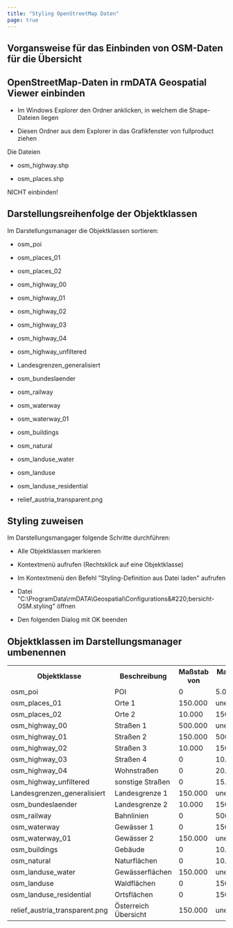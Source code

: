 ```yaml
---
title: "Styling OpenStreetMap Daten"
page: true
---
```

## Vorgansweise f&#252;r das Einbinden von OSM-Daten f&#252;r die &#220;bersicht

## OpenStreetMap-Daten in rmDATA Geospatial Viewer einbinden

- Im Windows Explorer den Ordner anklicken, in welchem die Shape-Dateien liegen

- Diesen Ordner aus dem Explorer in das Grafikfenster von <Placeholder>fullproduct</Placeholder> ziehen



<Warning>
Die Dateien

- osm_highway.shp


- osm_places.shp




NICHT einbinden!
</Warning>



## Darstellungsreihenfolge der Objektklassen
Im Darstellungsmanager die Objektklassen sortieren:

- osm_poi

- osm_places_01

- osm_places_02

- osm_highway_00

- osm_highway_01

- osm_highway_02

- osm_highway_03

- osm_highway_04

- osm_highway_unfiltered

- Landesgrenzen_generalisiert

- osm_bundeslaender

- osm_railway

- osm_waterway

- osm_waterway_01

- osm_buildings

- osm_natural

- osm_landuse_water

- osm_landuse

- osm_landuse_residential

- relief_austria_transparent.png




## Styling zuweisen
Im Darstellungsmangager folgende Schritte durchf&#252;hren:

- Alle Objektklassen markieren

- Kontextmen&#252; aufrufen (Rechtsklick auf eine Objektklasse)

- Im Kontextmen&#252; den Befehl &quot;Styling-Definition aus Datei laden&quot; aufrufen

- Datei &quot;C:\ProgramData\rmDATA\Geospatial\Configurations\&#220;bersicht-OSM.styling&quot; &#246;ffnen

- Den folgenden Dialog mit OK beenden




## Objektklassen im Darstellungsmanager umbenennen
<table>
<tr><th>Objektklasse</th>
<th>Beschreibung</th>
<th>Ma&#223;stab von</th>
<th>Ma&#223;stab bis</th>
</tr>
<tr><td>osm_poi</td>
<td>POI</td>
<td>0</td>
<td>5.000</td>
</tr>
<tr><td>osm_places_01</td>
<td>Orte 1</td>
<td>150.000</td>
<td>unendlich</td>
</tr>
<tr><td>osm_places_02</td>
<td>Orte 2</td>
<td>10.000</td>
<td>150.000</td>
</tr>
<tr><td>osm_highway_00</td>
<td>Stra&#223;en 1</td>
<td>500.000</td>
<td>unendlich</td>
</tr>
<tr><td>osm_highway_01</td>
<td>Stra&#223;en 2</td>
<td>150.000</td>
<td>500.000</td>
</tr>
<tr><td>osm_highway_02</td>
<td>Stra&#223;en 3</td>
<td>10.000</td>
<td>150.000</td>
</tr>
<tr><td>osm_highway_03</td>
<td>Stra&#223;en 4</td>
<td>0</td>
<td>10.000</td>
</tr>
<tr><td>osm_highway_04</td>
<td>Wohnstra&#223;en</td>
<td>0</td>
<td>20.000</td>
</tr>
<tr><td>osm_highway_unfiltered</td>
<td>sonstige Stra&#223;en</td>
<td>0</td>
<td>15.000</td>
</tr>
<tr><td>Landesgrenzen_generalisiert</td>
<td>Landesgrenze 1</td>
<td>150.000</td>
<td>unendlich</td>
</tr>
<tr><td>osm_bundeslaender</td>
<td>Landesgrenze 2</td>
<td>10.000</td>
<td>150.000</td>
</tr>
<tr><td>osm_railway</td>
<td>Bahnlinien</td>
<td>0</td>
<td>500.000</td>
</tr>
<tr><td>osm_waterway</td>
<td>Gew&#228;sser 1</td>
<td>0</td>
<td>150.000</td>
</tr>
<tr><td>osm_waterway_01</td>
<td>Gew&#228;sser 2</td>
<td>150.000</td>
<td>unendlich</td>
</tr>
<tr><td>osm_buildings</td>
<td>Geb&#228;ude</td>
<td>0</td>
<td>10.000</td>
</tr>
<tr><td>osm_natural</td>
<td>Naturfl&#228;chen</td>
<td>0</td>
<td>10.000</td>
</tr>
<tr><td>osm_landuse_water</td>
<td>Gew&#228;sserfl&#228;chen</td>
<td>150.000</td>
<td>unendlich</td>
</tr>
<tr><td>osm_landuse</td>
<td>Waldfl&#228;chen</td>
<td>0</td>
<td>150.000</td>
</tr>
<tr><td>osm_landuse_residential</td>
<td>Ortsfl&#228;chen</td>
<td>0</td>
<td>150.000</td>
</tr>
<tr><td>relief_austria_transparent.png</td>
<td>&#214;sterreich &#220;bersicht</td>
<td>150.000</td>
<td>unendlich</td>
</tr>
</table>

